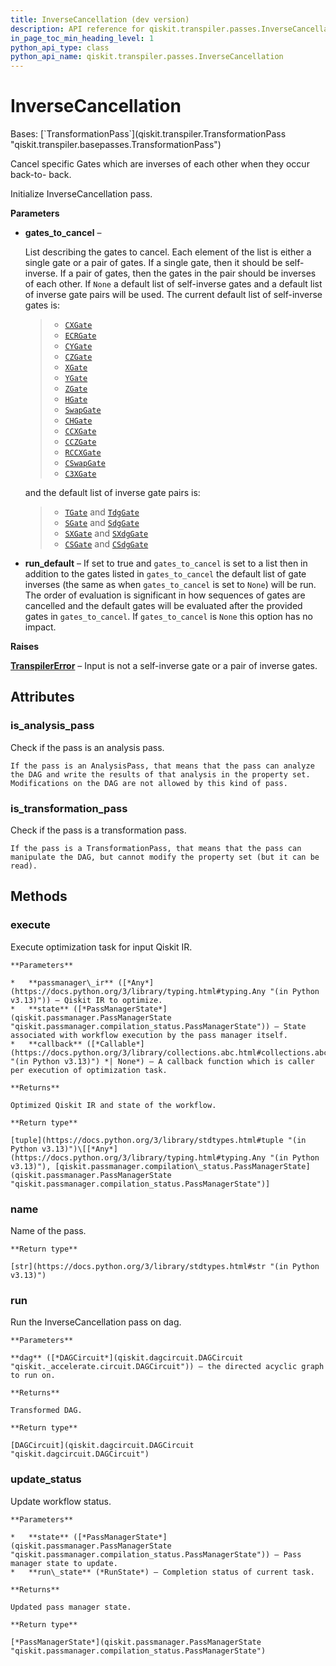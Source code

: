 ```yaml
---
title: InverseCancellation (dev version)
description: API reference for qiskit.transpiler.passes.InverseCancellation in the dev version of qiskit
in_page_toc_min_heading_level: 1
python_api_type: class
python_api_name: qiskit.transpiler.passes.InverseCancellation
---
```


# InverseCancellation

<Class id="qiskit.transpiler.passes.InverseCancellation" isDedicatedPage={true} github="https://github.com/Qiskit/qiskit/tree/stable/2.2/qiskit/transpiler/passes/optimization/inverse_cancellation.py#L32-L143" signature="qiskit.transpiler.passes.InverseCancellation(*args, **kwargs)" modifiers="class">
  Bases: [`TransformationPass`](qiskit.transpiler.TransformationPass "qiskit.transpiler.basepasses.TransformationPass")

  Cancel specific Gates which are inverses of each other when they occur back-to- back.

  Initialize InverseCancellation pass.

  **Parameters**

  *   **gates\_to\_cancel** –

      List describing the gates to cancel. Each element of the list is either a single gate or a pair of gates. If a single gate, then it should be self-inverse. If a pair of gates, then the gates in the pair should be inverses of each other. If `None` a default list of self-inverse gates and a default list of inverse gate pairs will be used. The current default list of self-inverse gates is:

      > *   [`CXGate`](qiskit.circuit.library.CXGate "qiskit.circuit.library.CXGate")
      > *   [`ECRGate`](qiskit.circuit.library.ECRGate "qiskit.circuit.library.ECRGate")
      > *   [`CYGate`](qiskit.circuit.library.CYGate "qiskit.circuit.library.CYGate")
      > *   [`CZGate`](qiskit.circuit.library.CZGate "qiskit.circuit.library.CZGate")
      > *   [`XGate`](qiskit.circuit.library.XGate "qiskit.circuit.library.XGate")
      > *   [`YGate`](qiskit.circuit.library.YGate "qiskit.circuit.library.YGate")
      > *   [`ZGate`](qiskit.circuit.library.ZGate "qiskit.circuit.library.ZGate")
      > *   [`HGate`](qiskit.circuit.library.HGate "qiskit.circuit.library.HGate")
      > *   [`SwapGate`](qiskit.circuit.library.SwapGate "qiskit.circuit.library.SwapGate")
      > *   [`CHGate`](qiskit.circuit.library.CHGate "qiskit.circuit.library.CHGate")
      > *   [`CCXGate`](qiskit.circuit.library.CCXGate "qiskit.circuit.library.CCXGate")
      > *   [`CCZGate`](qiskit.circuit.library.CCZGate "qiskit.circuit.library.CCZGate")
      > *   [`RCCXGate`](qiskit.circuit.library.RCCXGate "qiskit.circuit.library.RCCXGate")
      > *   [`CSwapGate`](qiskit.circuit.library.CSwapGate "qiskit.circuit.library.CSwapGate")
      > *   [`C3XGate`](qiskit.circuit.library.C3XGate "qiskit.circuit.library.C3XGate")

      and the default list of inverse gate pairs is:

      > *   [`TGate`](qiskit.circuit.library.TGate "qiskit.circuit.library.TGate") and [`TdgGate`](qiskit.circuit.library.TdgGate "qiskit.circuit.library.TdgGate")
      > *   [`SGate`](qiskit.circuit.library.SGate "qiskit.circuit.library.SGate") and [`SdgGate`](qiskit.circuit.library.SdgGate "qiskit.circuit.library.SdgGate")
      > *   [`SXGate`](qiskit.circuit.library.SXGate "qiskit.circuit.library.SXGate") and [`SXdgGate`](qiskit.circuit.library.SXdgGate "qiskit.circuit.library.SXdgGate")
      > *   [`CSGate`](qiskit.circuit.library.CSGate "qiskit.circuit.library.CSGate") and [`CSdgGate`](qiskit.circuit.library.CSdgGate "qiskit.circuit.library.CSdgGate")

  *   **run\_default** – If set to true and `gates_to_cancel` is set to a list then in addition to the gates listed in `gates_to_cancel` the default list of gate inverses (the same as when `gates_to_cancel` is set to `None`) will be run. The order of evaluation is significant in how sequences of gates are cancelled and the default gates will be evaluated after the provided gates in `gates_to_cancel`. If `gates_to_cancel` is `None` this option has no impact.

  **Raises**

  [**TranspilerError**](transpiler#qiskit.transpiler.TranspilerError "qiskit.transpiler.TranspilerError") – Input is not a self-inverse gate or a pair of inverse gates.

  ## Attributes

  ### is\_analysis\_pass

  <Attribute id="qiskit.transpiler.passes.InverseCancellation.is_analysis_pass">
    Check if the pass is an analysis pass.

    If the pass is an AnalysisPass, that means that the pass can analyze the DAG and write the results of that analysis in the property set. Modifications on the DAG are not allowed by this kind of pass.
  </Attribute>

  ### is\_transformation\_pass

  <Attribute id="qiskit.transpiler.passes.InverseCancellation.is_transformation_pass">
    Check if the pass is a transformation pass.

    If the pass is a TransformationPass, that means that the pass can manipulate the DAG, but cannot modify the property set (but it can be read).
  </Attribute>

  ## Methods

  ### execute

  <Function id="qiskit.transpiler.passes.InverseCancellation.execute" github="https://github.com/Qiskit/qiskit/tree/stable/2.2/qiskit/transpiler/basepasses.py#L161-L180" signature="execute(passmanager_ir, state, callback=None)">
    Execute optimization task for input Qiskit IR.

    **Parameters**

    *   **passmanager\_ir** ([*Any*](https://docs.python.org/3/library/typing.html#typing.Any "(in Python v3.13)")) – Qiskit IR to optimize.
    *   **state** ([*PassManagerState*](qiskit.passmanager.PassManagerState "qiskit.passmanager.compilation_status.PassManagerState")) – State associated with workflow execution by the pass manager itself.
    *   **callback** ([*Callable*](https://docs.python.org/3/library/collections.abc.html#collections.abc.Callable "(in Python v3.13)") *| None*) – A callback function which is caller per execution of optimization task.

    **Returns**

    Optimized Qiskit IR and state of the workflow.

    **Return type**

    [tuple](https://docs.python.org/3/library/stdtypes.html#tuple "(in Python v3.13)")\[[*Any*](https://docs.python.org/3/library/typing.html#typing.Any "(in Python v3.13)"), [qiskit.passmanager.compilation\_status.PassManagerState](qiskit.passmanager.PassManagerState "qiskit.passmanager.compilation_status.PassManagerState")]
  </Function>

  ### name

  <Function id="qiskit.transpiler.passes.InverseCancellation.name" github="https://github.com/Qiskit/qiskit/tree/stable/2.2/qiskit/passmanager/base_tasks.py#L68-L70" signature="name()">
    Name of the pass.

    **Return type**

    [str](https://docs.python.org/3/library/stdtypes.html#str "(in Python v3.13)")
  </Function>

  ### run

  <Function id="qiskit.transpiler.passes.InverseCancellation.run" github="https://github.com/Qiskit/qiskit/tree/stable/2.2/qiskit/transpiler/passes/optimization/inverse_cancellation.py#L122-L143" signature="run(dag)">
    Run the InverseCancellation pass on dag.

    **Parameters**

    **dag** ([*DAGCircuit*](qiskit.dagcircuit.DAGCircuit "qiskit._accelerate.circuit.DAGCircuit")) – the directed acyclic graph to run on.

    **Returns**

    Transformed DAG.

    **Return type**

    [DAGCircuit](qiskit.dagcircuit.DAGCircuit "qiskit.dagcircuit.DAGCircuit")
  </Function>

  ### update\_status

  <Function id="qiskit.transpiler.passes.InverseCancellation.update_status" github="https://github.com/Qiskit/qiskit/tree/stable/2.2/qiskit/transpiler/basepasses.py#L182-L190" signature="update_status(state, run_state)">
    Update workflow status.

    **Parameters**

    *   **state** ([*PassManagerState*](qiskit.passmanager.PassManagerState "qiskit.passmanager.compilation_status.PassManagerState")) – Pass manager state to update.
    *   **run\_state** (*RunState*) – Completion status of current task.

    **Returns**

    Updated pass manager state.

    **Return type**

    [*PassManagerState*](qiskit.passmanager.PassManagerState "qiskit.passmanager.compilation_status.PassManagerState")
  </Function>
</Class>

